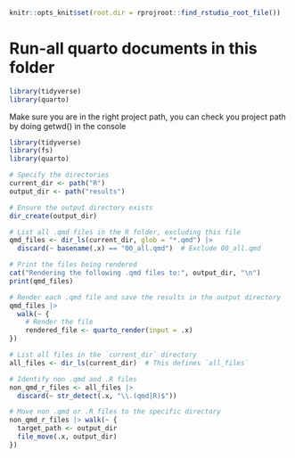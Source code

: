 ```r
knitr::opts_knit$set(root.dir = rprojroot::find_rstudio_root_file())
```

# Run-all quarto documents in this folder

```r
library(tidyverse)
library(quarto)
```

Make sure you are in the right project path, you can check you project path by doing getwd() in the console

```r
library(tidyverse)
library(fs)
library(quarto)

# Specify the directories
current_dir <- path("R")
output_dir <- path("results")

# Ensure the output directory exists
dir_create(output_dir)

# List all .qmd files in the R folder, excluding this file
qmd_files <- dir_ls(current_dir, glob = "*.qmd") |>
  discard(~ basename(.x) == "00_all.qmd")  # Exclude 00_all.qmd

# Print the files being rendered
cat("Rendering the following .qmd files to:", output_dir, "\n")
print(qmd_files)

# Render each .qmd file and save the results in the output directory
qmd_files |>
  walk(~ {
    # Render the file
    rendered_file <- quarto_render(input = .x)
})
```

```r
# List all files in the `current_dir` directory
all_files <- dir_ls(current_dir)  # This defines `all_files`

# Identify non .qmd and .R files
non_qmd_r_files <- all_files |>
  discard(~ str_detect(.x, "\\.(qmd|R)$"))

# Move non .qmd or .R files to the specific directory
non_qmd_r_files |> walk(~ {
  target_path <- output_dir
  file_move(.x, output_dir)
})
```
